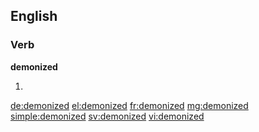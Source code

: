 ==English==

===Verb===
'''demonized'''

# {{en-past of|demonize}}

[[de:demonized]]
[[el:demonized]]
[[fr:demonized]]
[[mg:demonized]]
[[simple:demonized]]
[[sv:demonized]]
[[vi:demonized]]